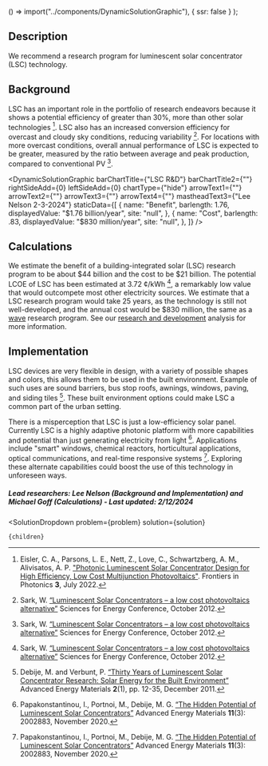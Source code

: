 
  () => import("../components/DynamicSolutionGraphic"),
  { ssr: false }
);


## Description
We recommend a research program for luminescent solar concentrator (LSC) technology.

## Background
LSC has an important role in the portfolio of research endeavors because it shows a potential efficiency of greater than 30%, more than other solar technologies [^”1”]. LSC also has an increased conversion efficiency for overcast and cloudy sky conditions, reducing variability [^”2”]. For locations with more overcast conditions, overall annual performance of LSC is expected to be greater, measured by the ratio between average and peak production, compared to conventional PV [^”2”].

<DynamicSolutionGraphic
  barChartTitle={"LSC R&D"}
  barChartTitle2={""}
  rightSideAdd={0}
  leftSideAdd={0}
  chartType={"hide"}
  arrowText1={""}
  arrowText2={""}
  arrowText3={""}
  arrowText4={""}
  mastheadText3={"Lee Nelson 2-3-2024"}
 staticData={[
    {
     name: "Benefit",
      barlength: 1.76,
      displayedValue: "$1.76 billion/year",
      site: "null",
    },
    {
      name: "Cost",
      barlength: .83,
      displayedValue: "$830 million/year",
      site: "null",
    },
  ]}
/>

## Calculations
We estimate the benefit of a building-integrated solar (LSC) research program to be about $44 billion and the cost to be $21 billion. The potential LCOE of LSC has been estimated at 3.72 ¢/kWh [^”2”], a remarkably low value that would outcompete most other electricity sources. We estimate that a LSC research program would take 25 years, as the technology is still not well-developed, and the annual cost would be $830 million, the same as a [wave](https://www.urbancruiseship.org/energy/energy_production/mhk) research program. See our [research and development](https://www.urbancruiseship.org/energy/energy_socioeconomics/rd) analysis for more information.

## Implementation
LSC devices are very flexible in design, with a variety of possible shapes and colors, this allows them to be used in the built environment. Example of such uses are sound barriers, bus stop roofs, awnings, windows, paving, and siding tiles [^”4”]. These built environment options could make LSC a common part of the urban setting.

There is a misperception that LSC is just a low-efficiency solar panel. Currently LSC is a highly adaptive photonic platform with more capabilities and potential than just generating electricity from light [^”5”]. Applications include "smart" windows, chemical reactors, horticultural applications, optical communications, and real-time responsive systems [^”5”]. Exploring these alternate capabilities could boost the use of this technology in unforeseen ways. 

##### Lead researchers: Lee Nelson (Background and Implementation) and Michael Goff (Calculations) - Last updated: 2/12/2024

[^”1”]: Eisler, C. A., Parsons, L. E., Nett, Z., Love, C., Schwartzberg, A. M., Alivisatos, A. P. ["Photonic Luminescent Solar Concentrator Design for High Efficiency, Low Cost Multijunction Photovoltaics"](https://www.frontiersin.org/articles/10.3389/fphot.2022.932913/full). Frontiers in Photonics <b>3</b>, July 2022.

[^”2”]: Sark, W. [“Luminescent Solar Concentrators – a low cost photovoltaics alternative”](https://doi.org/10.1051/epjconf/20123302003) Sciences for Energy Conference, October 2012.

[^”3”]: Haviv, S., Revivo, N., Kruger, N., Manor, A., Khachatryan, B., Shustov, M., Rotschild, C. "Luminescent Solar Power—PV/Thermal Hybrid Electricity Generation for Cost-Effective Dispatchable Solar Energy". ACS Applied Materials & Interfaces 12(32), pp. 36040–36045, July 2020.

[^”4”]: Debije, M. and Verbunt, P. [“Thirty Years of Luminescent Solar Concentrator Research: Solar Energy for the Built Environment”]( https://doi.org/10.1002/aenm.201100554) Advanced Energy Materials <b>2</b>(1), pp. 12-35, December 2011.

[^”5”]: Papakonstantinou, I., Portnoi, M., Debije, M. G. [“The Hidden Potential of Luminescent Solar Concentrators”](https://doi.org/10.1002/aenm.202002883) Advanced Energy Materials <b>11</b>(3): 2002883, November 2020.


  <SolutionDropdown 
    problem={problem} 
    solution={solution}
  >
    {children}
  </SolutionDropdown>